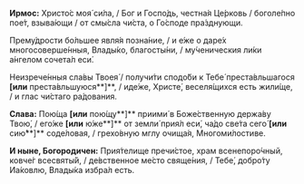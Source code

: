 **Ирмос:** Христо́с моя́ си́ла, / Бог и Госпо́дь, честна́я Це́рковь / боголе́пно пое́т, взыва́ющи / от смы́сла чи́ста, о Го́споде пра́зднующи.

Прему́дрости бо́льшее явля́я позна́ние, / и е́же о даре́х многосоверше́нныя, Влады́ко, благосты́ни, / му́ченическия ли́ки а́нгелом сочета́л еси́.

Неизрече́нныя сла́вы Твоея́ / получи́ти сподо́би к Тебе́ преста́вльшагося **[или** преста́вльшуюся**]**, / иде́же, Христе́, веселя́щихся есть жили́ще, / и глас чи́стаго ра́дования.

**Слава:** Пою́ща **[или** пою́щу**]** приими́ в Боже́ственную держа́ву Твою́, / его́же **[или** ю́же**]** от земли́ прия́л еси́, ча́до све́та сего́ **[или** сию́**]** соде́ловая, / грехо́вную мглу очища́я, Многоми́лостиве.

**И ныне, Богородичен:** Прия́телище пречи́стое, храм всенепоро́чный, ковче́г всесвяты́й, / де́вственное ме́сто свяще́ния, / Тебе́, добро́ту Иа́ковлю, Влады́ка избра́л есть.
